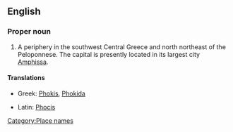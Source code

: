 ==English==

===Proper noun===
{{wikipedia}}
{{en-proper noun}}

# A periphery in the southwest Central Greece and north northeast of the Peloponnese.  The capital is presently located in its largest city [[Amphissa]].

====Translations====
{{trans-top|a periphery in the southwest Central Greece}}
* Greek: [[Phokis]], [[Phokida]]
{{trans-mid}}
* Latin: [[Phocis]]
{{trans-bottom}}

[[Category:Place names]]